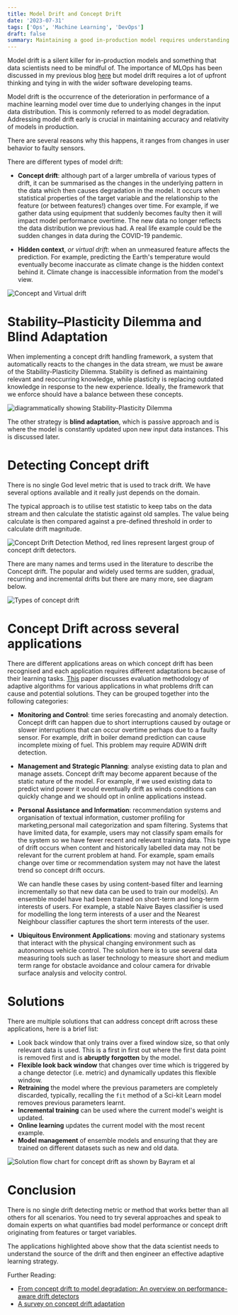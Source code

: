 ```yaml
---
title: Model Drift and Concept Drift
date: '2023-07-31'
tags: ['Ops', 'Machine Learning', 'DevOps']
draft: false
summary: Maintaining a good in-production model requires understanding the understanding of model and concept drift.
---
```



Model drift is a silent killer for in-production models and something that data scientists need to be mindful of. The importance of MLOps has been discussed in my previous blog [here](/ml-ops) but model drift requires a lot of upfront thinking and tying in with the wider software developing teams.

Model drift is the occurrence of the deterioration in performance of a machine learning model over time due to underlying changes in the input data distribution. This is commonly referred to as model degradation. Addressing model drift early is crucial in maintaining accuracy and relativity of models in production. 

There are several reasons why this happens, it ranges from changes in user behavior to faulty sensors. 

There are different types of model drift:
- **Concept drift**: although part of a larger umbrella of various types of drift, it can be summarised as the changes in the underlying pattern in the data which then causes degradation in the model. It occurs when statistical properties of the target variable and the relationship to the feature (or between features!) changes over time. For example, if we gather data using equipment that suddenly becomes faulty then it will impact model performance overtime. The new data no longer reflects the data distribution we previous had. A real life example could be the sudden changes in data during the COVID-19 pandemic.

- **Hidden context**, *or virtual drift*: when an unmeasured feature affects the prediction. For example, predicting the Earth's temperature would eventually become inaccurate as climate change is the hidden context behind it. Climate change is inaccessible information from the model's view. 

![Concept and Virtual drift](/static/images/ConceptDrift/concept-vs-virtual-drift.jpeg)


# Stability–Plasticity Dilemma and Blind Adaptation

When implementing a concept drift handling framework, a system that automatically reacts to the changes in the data stream, we must be aware of the Stability-Plasticity Dilemma. Stability is defined as maintaining relevant and reoccurring knowledge, while plasticity is replacing outdated knowledge in response to the new experience. Ideally, the framework that we enforce should have a balance between these concepts.

![diagrammatically showing Stability-Plasticity Dilemma](/static/images/ConceptDrift/plasticity-stability.jpg)

The other strategy is **blind adaptation**, which is passive approach and is where the model is constantly updated upon new input data instances. This is discussed later.


# Detecting Concept drift

There is no single God level metric that is used to track drift. We have several options available and it really just depends on the domain.

The typical approach is to utilise test statistic to keep tabs on the data stream and then calculate the statistic against old samples. The value being calculate is then compared against a pre-defined threshold in order to calculate drift magnitude. 

![Concept Drift Detection Method, red lines represent largest group of concept drift detectors.](/static/images/ConceptDrift/concept_drift.jpeg)

There are many names and terms used in the literature to describe the Concept drift. The popular and widely used terms are sudden, gradual, recurring and incremental drifts but there are many more, see diagram below.

![Types of concept drift](/static/images/ConceptDrift/types-of-concept-drift.jpg)

# Concept Drift across several applications 

There are different applications areas on which concept drift has been recognised and each application requires different adaptations because of their learning tasks. [This](https://repositorio.inesctec.pt/server/api/core/bitstreams/7f101638-0b33-4863-9dd2-cf991f192c9f/content) paper discusses evaluation methodology of adaptive algorithms for various applications in what problems drift can cause and potential solutions. They can be grouped together into the following categories:

- **Monitoring and Control**: time series forecasting and anomaly detection. Concept drift can happen due to short interruptions caused by outage or slower interruptions that can occur overtime perhaps due to a faulty sensor. For example, drift in boiler demand prediction can cause incomplete mixing of fuel. This problem may require ADWIN drift detection.

- **Management and Strategic Planning**: analyse existing data to plan and manage assets. Concept drift may become apparent because of the static nature of the model. For example, if we used existing data to predict wind power it would eventually drift as winds conditions can quickly change and we should opt in online applications instead.

- **Personal Assistance and Information**: recommendation systems and organisation of textual information, customer profiling for marketing,personal mail categorization and spam filtering. Systems that have limited data, for example, users may not classify spam emails for the system so we have fewer recent and relevant training data. This type of drift occurs when content and historically labelled data may not be relevant for the current problem at hand. For example, spam emails change over time or recommendation system may not have the latest trend so concept drift occurs.

  We can handle these cases by using content-based filter and learning incrementally so that new data can be used to train our model(s). An ensemble model have had been trained on short-term and long-term interests of users. For example, a stable Naive Bayes classifier is used for modelling the long term interests of a user and the Nearest Neighbour classifier captures the short term interests of the user.

- **Ubiquitous Environment Applications**: moving and stationary systems that interact with the physical changing environment such as autonomous vehicle control. The solution here is to use several data measuring tools such as laser technology to measure short and medium term range for obstacle avoidance and colour camera for drivable surface analysis and velocity control.  


# Solutions

There are multiple solutions that can address concept drift across these applications, here is a brief list:

- Look back window that only trains over a fixed window size, so that only relevant data is used. This is a first in first out where the first data point is removed first and is **abruptly forgotten** by the model.
- **Flexible look back window** that changes over time which is triggered by a change detector (i.e. metric) and dynamically updates this flexible window. 
- **Retraining** the model where the previous parameters are completely discarded, typically, recalling the `fit` method of a Sci-kit Learn model removes previous parameters learnt.
- **Incremental training** can be used where the current model's weight is updated.
- **Online learning** updates the current model with the most recent example. 
- **Model management** of ensemble models and ensuring that they are trained on different datasets such as new and old data.

![Solution flow chart for concept drift as shown by Bayram et al](/static/images/ConceptDrift/concept-drift-solutions.jpg)


# Conclusion

There is no single drift detecting metric or method that works better than all others for all scenarios. You need to try several approaches and speak to domain experts on what quantifies bad model performance or concept drift originating from features or target variables.

The applications highlighted above show that the data scientist needs to understand the source of the drift and then engineer an effective adaptive learning strategy. 




Further Reading:

- [From concept drift to model degradation: An overview on performance-aware drift detectors](https://doi.org/10.1016/j.knosys.2022.108632)
- [A survey on concept drift adaptation](https://dl.acm.org/doi/abs/10.1145/2523813)